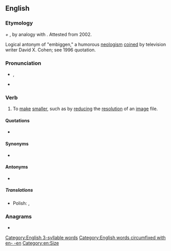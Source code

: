 ==English==

===Etymology===
{{m|en|small|Small}} ''+'' {{m|en|en- -en}}, by analogy with {{m|en|embiggen}}. Attested from 2002.

Logical antonym of "embiggen," a humorous [[neologism]] [[coin]]ed by television writer David X. Cohen; see 1996 quotation.

===Pronunciation===
* {{a|UK}} {{IPA|en|/ɪnˈsmɔːlən/}}, {{a|US}} {{IPA|en|/ɛnˈsmɔlən/}}
* {{hyphenation|en|en|small|en}}

===Verb===
{{en-verb}}

# {{lb|en|humorous}} To [[make]] [[smaller]], such as by [[reduce|reducing]] the [[resolution]] of an [[image]] file.

====Quotations====
* {{seeCites|en}}

====Synonyms====
* {{sense|make smaller}} {{l|en|debigulate}}

====Antonyms====
* {{sense|make bigger}} {{l|en|embiggen}}

=====Translations=====
{{trans-top|Make smaller}}
* Polish: {{t|pl|pomniejszyć}}, {{t+|pl|pomniejszać}}
{{trans-mid}}
{{trans-bottom}}

===Anagrams===
* {{anagrams|en|a=aeellmnns|Mennellas}}

[[Category:English 3-syllable words]]
[[Category:English words circumfixed with en- -en]]
[[Category:en:Size]]